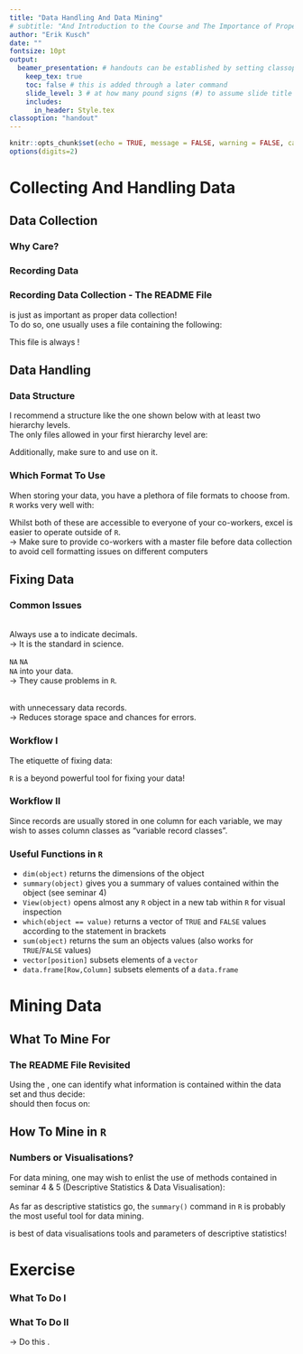 ```yaml
---
title: "Data Handling And Data Mining"
# subtitle: "And Introduction to the Course and The Importance of Proper Statistics"
author: "Erik Kusch"
date: ""
fontsize: 10pt
output: 
  beamer_presentation: # handouts can be established by setting classoption: "handout" instead of classoption: t
    keep_tex: true
    toc: false # this is added through a later command
    slide_level: 3 # at how many pound signs (#) to assume slide title level
    includes:
      in_header: Style.tex
classoption: "handout"
---
```


```r
knitr::opts_chunk$set(echo = TRUE, message = FALSE, warning = FALSE, cache = TRUE, cache.lazy=TRUE, tidy.opts=list(width.cutoff=20),tidy=TRUE, fig.height=8)
options(digits=2)
```

<!--- ####### TOC (use this if you want ## headers to be included in the toc)--------------------
---------------------------------------  --->

\tableofcontents[subsubsectionstyle=hide]

<!--- ####### Inferential Statistics-------------------------------------------------------------
---------------------------------------  --->
# Collecting And Handling Data
## Data Collection
### Why Care?
\begin{tcolorbox}[colback=burgundy!5,colframe=burgundy!40!black,title=]
\centering \textit{Biostatisticians often use 70\% of their time to handle data and just 30\% to actually analyse it.}
\end{tcolorbox}

\begincols[T]
  \begincol{.5\linewidth}
  \pause
    \textbf{Why care?} 
    \begin{itemize}
    \item Proper data collection and data handling ensure accurate results
    \item Proper data collection cuts down on data handling time
    \item Proper data handling will make reproducing an analysis much easier
    \end{itemize}
  \endcol
  \begincol{.5\linewidth}
  \pause
  \textbf{What to consider?} 
    \begin{itemize}
    \item Which data format to use
    \item What kind of data to record
    \item How data values are recorded/stored
    \item What kind of data values are feasible
    \end{itemize}
  \endcol
\endcols

### Recording Data
\textbf{Guidelines for data recording:}
\begin{itemize}
\pause
  \item When collecting categorical data, know what values the variables are allowed to take
\pause
  \item When collecting continuous data, know which range the variable values can fall into
\pause
  \item Make sure everyone involved in data collection is on the same page
\pause
  \item Make regular back-ups of your data set
\end{itemize}

### Recording Data Collection - The README File
\textbf{Documenting data recording} is just as important as proper data collection!  
\vspace{10pt}
\pause
To do so, one usually uses a \textbf{README} file containing the following:
\begin{itemize}
  \item Project Name and Summary
  \item Primary contact information
  \item Your name and title (if you aren't the primary contact)
  \item Other people working on the project
  \item Location of data and supporting info
  \item Organization and naming conventions used for the data
  \item Any previous work on the project and where its located
  \item Funding information
\end{itemize}
\pause
\vspace{.5cm}
\centering This file is always \textbf{saved in conjunction with the actual data set}!

## Data Handling
### Data Structure
I recommend a structure like the one shown below with at least two hierarchy levels.  
\vspace{5pt}
\pause
The only files allowed in your first hierarchy level are:
\begin{itemize}
\item R master file
\item Manuscript master file
\end{itemize}

\centering \includegraphics[width=0.8\linewidth]{Figures/Hierarchy.jpg}

\pause
Additionally, make sure to \textbf{back-up your project folder frequently} and use \textbf{version control} on it.

### Which Format To Use
When storing your data, you have a plethora of file formats to choose from.  
\hfill \linebreak
\pause
`R` works very well with:  
\begin{itemize}
\item excel files (.xls, .xlsx, .csv)  
\item text files (.txt)
\end{itemize}
\hfill \linebreak
\pause
Whilst both of these are accessible to everyone of your co-workers, excel is easier to operate outside of `R`.  
\vspace{5pt}
\pause
$\rightarrow$ Make sure to provide co-workers with a master file before data collection to avoid cell formatting issues on different computers

## Fixing Data
### Common Issues
\pause
\textbf{The Decimals}  
\pause
Always use a \textit{dot} to indicate decimals.  
$\rightarrow$ It is the standard in science.
  
\pause
\hfill \linebreak
\textbf{To} `NA` \textbf{Or Not To} `NA`\textbf{?}  
\pause
\textit{Never enter} `NA` \textit{values manually} into your data.  
$\rightarrow$ They cause problems in `R`.
  
\pause
\hfill \linebreak
\textbf{Redundancy Or Sparsity?}  
\pause
\textit{Don't clutter data} with unnecessary data records.  
$\rightarrow$ Reduces storage space and chances for errors.


### Workflow I
\begin{center}
\textit{No data set is ever perfect (except fabricated ones)!}
\end{center}
  
\hfill \linebreak
\pause
The etiquette of fixing data:
\begin{itemize}
\pause
\item \textbf{Never overwrite/alter} your original data file 
\pause
\item \textbf{Never} apply fixes by hand (you completely break the process of reproducibility by doing so)
\end{itemize}

\hfill \linebreak
\pause
\centering `R` is a beyond powerful tool for fixing your data!

### Workflow II
\begin{center}
Fixing an data set is usually a \textbf{two-step} process:
\end{center}
  
\vspace{.2cm}
\begincols[T]
  \begincol{.5\linewidth}
  \pause
    \textbf{Column/Variable Class}
    \begin{itemize}
      \item Variable record classes are paramount to get right for specific analyses in R.
      \item Before data recording is done, we should already have a desired variable record class for each variable's records.
    \end{itemize} 
\endcol
\begincol{.5\linewidth}
    \pause
    \textbf{Column/Variable Content/Values}
    \begin{itemize}
      \item Typos and the like can often lead to false data/variable records and need to be fixed or removed for dependable results to be obtained.
    \end{itemize} 
\endcol
\endcols
\vspace{0.5cm}
Since records are usually stored in one column for each variable, we may wish to asses column classes as "variable record classes".


### Useful Functions in `R`
- `dim(object)` returns the dimensions of the object  
\vspace{4pt}
\pause
- `summary(object)` gives you a summary of values contained within the object (see seminar 4)  
\vspace{4pt}
\pause
- `View(object)` opens almost any `R` object in a new tab within `R` for visual inspection  
\vspace{4pt}
\pause
- `which(object == value)` returns a vector of `TRUE` and `FALSE` values according to the statement in brackets  
\vspace{4pt}
\pause
- `sum(object)` returns the sum an objects values (also works for `TRUE`/`FALSE` values)  
\vspace{4pt}
\pause
- `vector[position]` subsets elements of a `vector`  
\vspace{4pt}
\pause
- `data.frame[Row,Column]` subsets elements of a `data.frame`

# Mining Data
## What To Mine For
### The README File Revisited
Using the \textbf{README file}, one can identify what information is contained within the data set and thus decide:  
\begin{itemize}
\pause
\item What type/class a data record should be of
\pause
\item Which variables may be redundant
\pause
\item Which data records exceed their variable-specific feasible thresholds
\pause
\item Where to get comparative data sets from
\end{itemize}
\hfill \linebreak
\pause
\textbf{Data Mining} should then focus on:
\begin{itemize}
\pause
\item \textit{Identifying problems} within the data records
\pause
\item \textit{Explorative} data analyses
\end{itemize}

## How To Mine in `R`
### Numbers or Visualisations?
For data mining, one may wish to enlist the use of methods contained in seminar 4 \& 5 (Descriptive Statistics \& Data Visualisation):  
\vspace{10pt}
\begincols[T]
  \begincol{.5\linewidth}
  \pause
  \textbf{Descriptive Statistics:}  
    As far as descriptive statistics go, the `summary()` command in `R` is probably the most useful tool for data mining.
  \endcol
  \begincol{.5\linewidth}
  \pause
  \textbf{Data Visualisations:}
    \begin{itemize}
    \item Histograms
    \item Scatter plots
    \end{itemize}
  \endcol
\endcols
\vspace{20pt}
\pause
\centering \textbf{Holistic data mining} is best \textbf{achieved using a combination} of data visualisations tools and parameters of descriptive statistics!

# Exercise
### What To Do I
\small
\begincols[T]
\begincol{.5\linewidth}
\pause
  \textbf{Data Loading}
    \begin{itemize}
    \item The data is located at \url{https://github.com/ErikKusch/An-Introduction-to-Biostatistics-Using-R}
    \item The file is called SparrowData.csv
    \end{itemize}
\pause
  \textbf{Expectations}
    \begin{itemize}
    \item Browse the README file to get a feeling for the variables contained within our data set.
    \item Write down your expectations of data range and variable mode within R.
    \end{itemize}
\endcol
\begincol{.5\linewidth}
\pause
  \textbf{Inspection}
    \begin{itemize}
    \item Use common functions to get a feeling for the data set.
    \item Can you spot some data errors right away?
    \item Do \textbf{not} do this in Excel.
    \end{itemize}
\endcol
\endcols

### What To Do II
\small
\begincols[T]
  \begincol{.5\linewidth}
    \pause
    \textbf{Column/Variable Class}
    \begin{itemize}
      \item Find columns whose record classes do not match up with your educated expectation
      \item Transform these column classes
    \end{itemize} 
    \pause
    \textbf{Column/Variable Content/Values}
    \begin{itemize}
      \item Identify columns which, after fixing their record class, still exhibit faulty/unreasonable values.
      \item Decide what to do about them.
    \end{itemize}
\endcol
\begincol{.5\linewidth}
    \pause
    \textbf{Redundancy}
    \begin{itemize}
      \item Remove columns from the data set which are not needed because their information is contained in another column or are unnecessarily bloating the data set.
    \end{itemize} 
    \pause
    \vspace{1cm}
    $\rightarrow$ Do this \textbf{variable by variable}.
\endcol
\endcols

